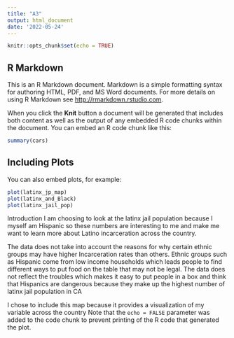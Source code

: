 ```yaml
---
title: "A3"
output: html_document
date: '2022-05-24'
---
```


```r
knitr::opts_chunk$set(echo = TRUE)
```

## R Markdown

This is an R Markdown document. Markdown is a simple formatting syntax for authoring HTML, PDF, and MS Word documents. For more details on using R Markdown see <http://rmarkdown.rstudio.com>.

When you click the **Knit** button a document will be generated that includes both content as well as the output of any embedded R code chunks within the document. You can embed an R code chunk like this:

```r
summary(cars)
```

## Including Plots

You can also embed plots, for example:

```r
plot(latinx_jp_map)
plot(latinx_and_Black)
plot(latinx_jail_pop)

```
Introduction I am choosing to look at the latinx jail population because I myself am Hispanic so these numbers are interesting to me and make me want to learn more about Latino incarceration across the country. 

The data does not take into account the reasons for why certain ethnic groups may have higher Incarceration rates than others. Ethnic groups such as Hispanic come from low income households which leads people to find different ways to put food on the table that may not be legal. The data does not reflect the troubles which makes it easy to put people in a box and think that Hispanics are dangerous because they make up the highest number of latinx jail population in CA 

I chose to include this map because it provides a visualization of my variable across the country
Note that the `echo = FALSE` parameter was added to the code chunk to prevent printing of the R code that generated the plot.

